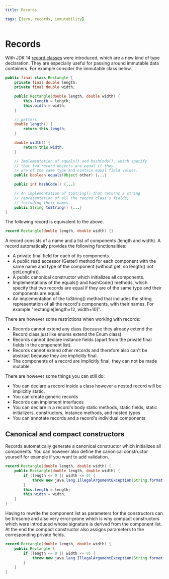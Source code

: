```yaml
---
title: Records

tags: [java, records, immutability]
---
```


# Records

With JDK 14 [record classes](https://docs.oracle.com/en/java/javase/18/language/records.html) were introduced, which are
a new kind of type declaration. They are especially useful for passing around immutable data containers. For example
consider the immutable class below.

```java filename="Rectangle.java"
public final class Rectangle {
    private final double length;
    private final double width;

    public Rectangle(double length, double width) {
        this.length = length;
        this.width = width;
    }

    // getters
    double length() {
        return this.length;
    }

    double width() {
        return this.width;
    }

    // Implementation of equals() and hashCode(), which specify
    // that two record objects are equal if they
    // are of the same type and contain equal field values.
    public boolean equals(Object other) {...}

    public int hashCode() {...}

    // An implementation of toString() that returns a string
    // representation of all the record class's fields,
    // including their names.
    public String toString() {...}
}
```

The following record is equivalent to the above.

```java filename="Rectangle.java"
record Rectangle(double length, double width) {}
```

A record consists of a name and a list of components (length and width). A record automatically provides the following
functionalities:

- A private final field for each of its components.
- A public read accessor (Getter) method for each component with the same name and type of the component (without get,
  so length() not getLength()).
- A public canonical constructor which initializes all components.
- Implementations of the equals() and hashCode() methods, which specify that two records are equal if they are of the
  same type and their components are equal.
- An implementation of the toString() method that includes the string representation of all the record's components,
  with their names. For example "rectangle[length=12, width=10]".

There are however some restrictions when working with records:

- Records cannot extend any class (because they already extend the Record class just like enums extend the Enum class).
- Records cannot declare instance fields (apart from the private final fields in the component list).
- Records cannot extend other records and therefore also can't be abstract because they are implicitly final.
- The components of a record are implicitly final, they can not be made mutable.

There are however some things you can still do:

- You can declare a record inside a class however a nested record will be implicitly static.
- You can create generic records
- Records can implement interfaces
- You can declare in a record's body static methods, static fields, static initializers, constructors, instance methods,
  and nested types
- You can annotate records and a record's individual components

## Canonical and compact constructors

Records automatically generate a canonical constructor which initializes all components. You can however also define the
canonical constructor yourself for example if you want to add validation.

```java filename="Rectangle.java"
record Rectangle(double length, double width) {
    public Rectangle(double length, double width) {
        if (length <= 0 || width <= 0) {
            throw new java.lang.IllegalArgumentException(String.format("Invalid dimensions: %f, %f", length, width));
        }
        this.length = length;
        this.width = width;
    }
}
```

Having to rewrite the component list as parameters for the constructors can be tiresome and also very error-prone which
is why compact constructors which were introduced whose signature is derived from the component list. At the end the
compact constructor also assigns parameters to the corresponding private fields.

```java filename="Rectangle.java"
record Rectangle(double length, double width) {
    public Rectangle {
        if (length <= 0 || width <= 0) {
            throw new java.lang.IllegalArgumentException(String.format("Invalid dimensions: %f, %f", length, width));
        }
    }
}
```
